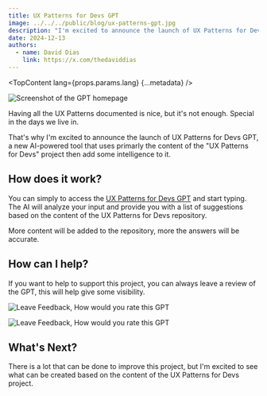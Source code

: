 ```yaml
---
title: UX Patterns for Devs GPT
image: ../../../public/blog/ux-patterns-gpt.jpg
description: "I'm excited to announce the launch of UX Patterns for Devs GPT, a new AI-powered tool connected to the UX Patterns for Devs project."
date: 2024-12-13
authors:
  - name: David Dias
    link: https://x.com/thedaviddias
---
```



<TopContent lang={props.params.lang} {...metadata} />

![Screenshot of the GPT homepage](../../../public/blog/ux-patterns-gpt.jpg)

Having all the UX Patterns documented is nice, but it's not enough. Special in the days we live in.

That's why I'm excited to announce the launch of UX Patterns for Devs GPT, a new AI-powered tool that uses primarly the content of the "UX Patterns for Devs" project then add some intelligence to it.

## How does it work?

You can simply to access the [UX Patterns for Devs GPT](https://chatgpt.com/g/g-675ae465d96c8191a19b66ef7b4133a3-ux-patterns-for-devs) and start typing. The AI will analyze your input and provide you with a list of suggestions based on the content of the UX Patterns for Devs repository.

More content will be added to the repository, more the answers will be accurate.

## How can I help?

If you want to help to support this project, you can always leave a review of the GPT, this will help give some visibility.

![Leave Feedback, How would you rate this GPT](../../../public/blog/gpt-dropdown-menu.jpg)

![Leave Feedback, How would you rate this GPT](../../../public/blog/leave-review-gpt.jpg)

## What's Next?

There is a lot that can be done to improve this project, but I'm excited to see what can be created based on the content of the UX Patterns for Devs project.
